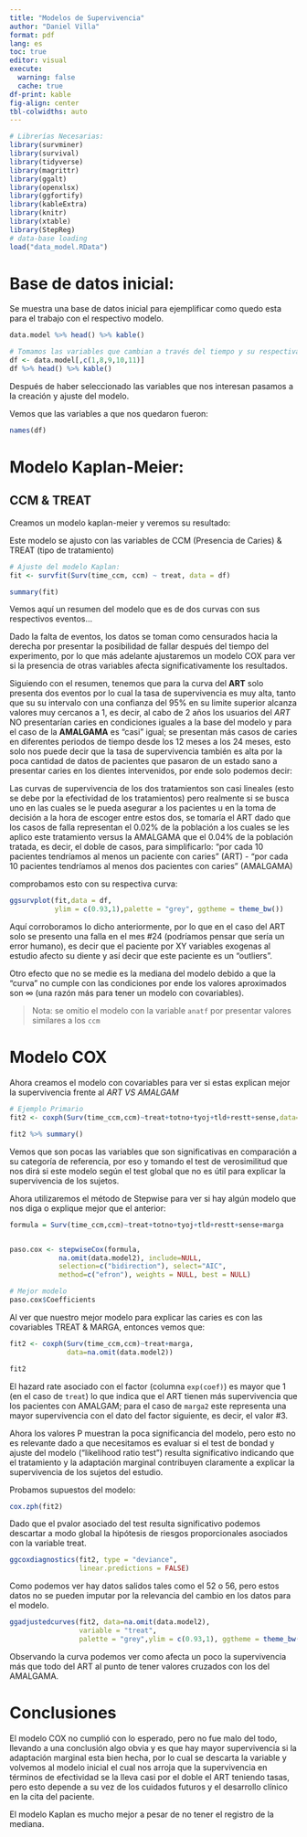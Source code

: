 ```yaml
---
title: "Modelos de Supervivencia"
author: "Daniel Villa"
format: pdf
lang: es
toc: true
editor: visual
execute: 
  warning: false
  cache: true
df-print: kable
fig-align: center
tbl-colwidths: auto
---
```


```r
# Librerías Necesarias:
library(survminer)
library(survival)
library(tidyverse)
library(magrittr)
library(ggalt)
library(openxlsx)
library(ggfortify)
library(kableExtra)
library(knitr)
library(xtable)
library(StepReg)
# data-base loading
load("data_model.RData")
```

# Base de datos inicial:

Se muestra una base de datos inicial para ejemplificar como quedo esta para el trabajo con el respectivo modelo.

```r
data.model %>% head() %>% kable()

# Tomamos las variables que cambian a través del tiempo y su respectiva supervivencia
df <- data.model[,c(1,8,9,10,11)]
df %>% head() %>% kable()
```

Después de haber seleccionado las variables que nos interesan pasamos a la creación y ajuste del modelo.

Vemos que las variables a que nos quedaron fueron:

```r
names(df)
```

# Modelo Kaplan-Meier:

## CCM & TREAT

Creamos un modelo kaplan-meier y veremos su resultado:

Este modelo se ajusto con las variables de CCM (Presencia de Caries) & TREAT (tipo de tratamiento)

```r
# Ajuste del modelo Kaplan:
fit <- survfit(Surv(time_ccm, ccm) ~ treat, data = df)

summary(fit)
```

Vemos aquí un resumen del modelo que es de dos curvas con sus respectivos eventos...

Dado la falta de eventos, los datos se toman como censurados hacia la derecha por presentar la posibilidad de fallar después del tiempo del experimento, por lo que más adelante ajustaremos un modelo COX para ver si la presencia de otras variables afecta significativamente los resultados.

Siguiendo con el resumen, tenemos que para la curva del **ART** solo presenta dos eventos por lo cual la tasa de supervivencia es muy alta, tanto que su su intervalo con una confianza del 95% en su limite superior alcanza valores muy cercanos a 1, es decir, al cabo de 2 años los usuarios del *ART* NO presentarían caries en condiciones iguales a la base del modelo y para el caso de la **AMALGAMA** es "casi" igual; se presentan más casos de caries en diferentes periodos de tiempo desde los 12 meses a los 24 meses, esto solo nos puede decir que la tasa de supervivencia también es alta por la poca cantidad de datos de pacientes que pasaron de un estado sano a presentar caries en los dientes intervenidos, por ende solo podemos decir:

Las curvas de supervivencia de los dos tratamientos son casi lineales (esto se debe por la efectividad de los tratamientos) pero realmente si se busca uno en las cuales se le pueda asegurar a los pacientes u en la toma de decisión a la hora de escoger entre estos dos, se tomaría el ART dado que los casos de falla representan el 0.02% de la población a los cuales se les aplico este tratamiento versus la AMALGAMA que el 0.04% de la población tratada, es decir, el doble de casos, para simplificarlo: "por cada 10 pacientes tendríamos al menos un paciente con caries" (ART) - "por cada 10 pacientes tendríamos al menos dos pacientes con caries" (AMALGAMA)

comprobamos esto con su respectiva curva:

```r
ggsurvplot(fit,data = df, 
           ylim = c(0.93,1),palette = "grey", ggtheme = theme_bw())
```

Aquí corroboramos lo dicho anteriormente, por lo que en el caso del ART solo se presento una falla en el mes #24 (podríamos pensar que sería un error humano), es decir que el paciente por XY variables exogenas al estudio afecto su diente y así decir que este paciente es un "outliers".

Otro efecto que no se medie es la mediana del modelo debido a que la "curva" no cumple con las condiciones por ende los valores aproximados son $\infty$ (una razón más para tener un modelo con covariables).

> Nota: se omitio el modelo con la variable `anatf` por presentar valores similares a los `ccm`

# Modelo COX

Ahora creamos el modelo con covariables para ver si estas explican mejor la supervivencia frente al *ART VS AMALGAM*

```r
# Ejemplo Primario
fit2 <- coxph(Surv(time_ccm,ccm)~treat+totno+tyoj+tld+restt+sense,data=data.model2)

fit2 %>% summary()
```

Vemos que son pocas las variables que son significativas en comparación a su categoría de referencia, por eso y tomando el test de verosimilitud que nos dirá si este modelo según el test global que no es útil para explicar la supervivencia de los sujetos.

Ahora utilizaremos el método de Stepwise para ver si hay algún modelo que nos diga o explique mejor que el anterior:

```r
formula = Surv(time_ccm,ccm)~treat+totno+tyoj+tld+restt+sense+marga


paso.cox <- stepwiseCox(formula,
            na.omit(data.model2), include=NULL,
            selection=c("bidirection"), select="AIC",
            method=c("efron"), weights = NULL, best = NULL)

# Mejor modelo
paso.cox$Coefficients
```


Al ver que nuestro mejor modelo para explicar las caries es con las covariables TREAT & MARGA, entonces vemos que:


```r
fit2 <- coxph(Surv(time_ccm,ccm)~treat+marga,
              data=na.omit(data.model2))

fit2
```

El hazard rate asociado con el factor (columna `exp(coef)`) es mayor que 1 (en el caso de `treat`) lo que indica que el ART tienen más supervivencia que los pacientes con AMALGAM; para el caso de `marga2` este representa una mayor supervivencia con el dato del factor siguiente, es decir, el valor #3.


Ahora los valores P muestran la poca significancia del modelo, pero esto no es relevante dado a que necesitamos es evaluar si el test de bondad y ajuste del modelo (“likelihood ratio test”) resulta significativo indicando que el tratamiento y la adaptación marginal contribuyen claramente a explicar la supervivencia de los sujetos del estudio.


Probamos supuestos del modelo:

```r
cox.zph(fit2)
```
Dado que el pvalor asociado del test resulta significativo podemos descartar a modo global la hipótesis de riesgos proporcionales asociados con la variable treat.

```r
ggcoxdiagnostics(fit2, type = "deviance",
                 linear.predictions = FALSE)
```


Como podemos ver hay datos salidos tales como el 52 o 56, pero estos datos no se pueden imputar por la relevancia del cambio en los datos para el modelo.


```r
ggadjustedcurves(fit2, data=na.omit(data.model2), 
                 variable = "treat", 
                 palette = "grey",ylim = c(0.93,1), ggtheme = theme_bw())
```


Observando la curva podemos ver como afecta un poco la supervivencia más que todo del ART al punto de tener valores cruzados con los del AMALGAMA.


# Conclusiones

El modelo COX no cumplió con lo esperado, pero no fue malo del todo, llevando a una conclusión algo obvia y es que hay mayor supervivencia si la adaptación marginal esta bien hecha, por lo cual se descarta la variable y volvemos al modelo inicial el cual nos arroja que la supervivencia en términos de efectividad se la lleva casi por el doble el ART teniendo tasas, pero esto depende a su vez de los cuidados futuros y el desarrollo clínico en la cita del paciente.


El modelo Kaplan es mucho mejor a pesar de no tener el registro de la mediana.

